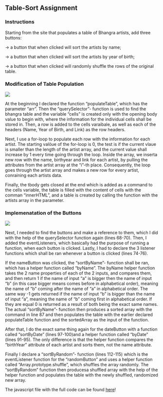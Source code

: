 ## Table-Sort Assignment

### Instructions

Starting from the site that populates a table of Bhangra artists, add three buttons:

-> a button that when clicked will sort the artists by name;

-> a button that when clicked will sort the artists by year of birth;

-> a button that when clicked will randomly shuffle the rows of the original table.

### Modification of Table Population

<img src="/images/article_2_code1.png" class="center" style="border-radius: 0%;">

At the beginning I declared the function "populateTable", which has the parameter "arr". Then the "querySelector"- function is used to find the bhangra table and the variable "cells" is created only with the opening body value to begin with, where the information for the individual cells shall be stored in. Then, a row is added to the cells varaibale, as well as each of the headers (Name, Year of Birth, and Link) as the row headers. 

Next, I use a for-loop to populate each row with the information for each artist. The starting valöue of the for-loop is 0, the test is if the current vlaue is smaller than the length of the artist array, and the current value shall increase by 1 every time going through the loop. Inside the array, we inserta new row with the name, birthyear and link for each artist, by pulling the attributes from the artist array at the "i"-th place. Consequently, the loop goes through the artist array and makes a new row for every artist, conraining each artists data.

Finally, the tbody gets closed at the end which is added as a command to the cells variable, the table is filled with the content of cells with the comman "innerHTML", and a table is created by calling the function with the artists array in the parameter.

### Implemenatation of the Buttons

<img src="/images/article_2_code2.png" class="center" style="border-radius: 0%;">

Next, I needed to find the buttons and make a reference to them, which I did with the help of the querySelector function again (lines 68-70). Then, I added the eventListeners, which basically had the purpose of running a function, when each button is clicked. Lastly, I had to declare the 3 listener functions which shall be ran whenever a button is clicked (lines 74-76).

If the nameButton was clicked, the "sortByName"- function shall be ran, which has a helper function called "byName". The byName helper function takes the 2 name properties of each of the 2 inputs, and compares them, and then return 1 if the name of input "a" is bigger then the name of input "b" (in this case bigger means comes before in alphabetical order), meaning the name of "b" coming after the name of "a" in alphabetical order. The same way -1 gets returned if the name of input "b" is bigger than the name of input "a", meaning the name of "b" coming first in alphabetical order. If they are equal 0 is returned as a result of both being the exact same names. The actual "sortByName"- function then produces a sorted array with the command in line 87 and then populates the table with the earlier declared populateTable function and the sortedArray as the input of the function.

After that, I do the exact same thing again for the dateButton with a function called "sortByDate" (lines 97-100)and a helper function called "byDate" (lines 91-95). The only difference is that the helper function compares the "birthYear" attribute of each artist and sorts them, not the name attribute.

Finally I declare a "sortByRandom"- function (lines 112-115) which is the eventListener function for the "randomButton" and uses a helper function called "Array.prototype.shuffle", which shuffles the array randomly. The "sortByRandom" function then producesa shuffled array with the help of the helper function and populates the table with the newly shuffled, randomized new array.

The javascript file with the full code can be found [here](/code/article2_code.js)!